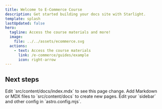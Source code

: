 ```yaml
---
title: Welcome to E-Commerce Course
description: Get started building your docs site with Starlight.
template: splash
lastUpdated: false
hero:
  tagline: Access the course materials and more!
  image:
    file: ../../assets/ecommerce.svg
  actions:
    - text: Access the course materials
      link: /e-commerce/guides/example
      icon: right-arrow    
---
```



## Next steps

<CardGrid stagger>
	<Card title="Update content" icon="pencil">
		Edit `src/content/docs/index.mdx` to see this page change.
	</Card>
	<Card title="Add new content" icon="add-document">
		Add Markdown or MDX files to `src/content/docs` to create new pages.
	</Card>
	<Card title="Configure your site" icon="setting">
		Edit your `sidebar` and other config in `astro.config.mjs`.
	</Card>	
</CardGrid>
